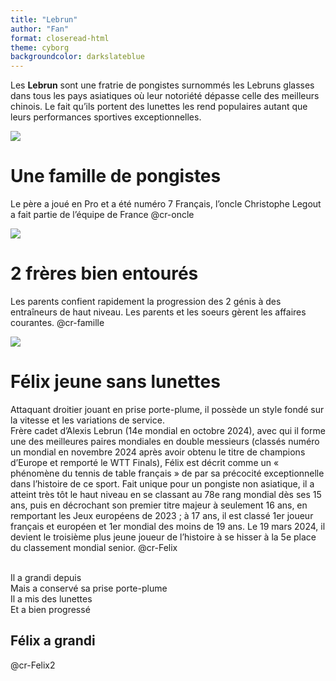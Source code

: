 ```yaml
---
title: "Lebrun"
author: "Fan"
format: closeread-html
theme: cyborg
backgroundcolor: darkslateblue
---
```


Les **Lebrun** sont une fratrie de pongistes surnommés les Lebruns glasses dans tous les pays asiatiques où leur notoriété dépasse celle des meilleurs chinois. Le fait qu'ils portent des lunettes les rend populaires autant que leurs performances sportives exceptionnelles.

::::{.cr-section}

:::{#cr-oncle}
![](./img/Legout - Lebrun.jpg)
:::                     
# Une famille de pongistes
Le père a joué en Pro et a été numéro 7 Français, l'oncle Christophe Legout a fait partie de l'équipe de France [@cr-oncle]{scale-by="2"}

:::{#cr-famille} 
![](./img/Famille Lebrun.jpg)
:::
# 2 frères bien entourés
Les parents confient rapidement la progression des 2 génis à des entraîneurs de haut niveau. Les parents et les soeurs gèrent les affaires courantes.
[@cr-famille]{scale-by="2"}  


:::{#cr-Felix} 
![](./img/Félix jeune.jpg)
:::
# Félix jeune **sans lunettes**
Attaquant droitier jouant en prise porte-plume, il possède un style fondé sur la vitesse et les variations de service.
<br>Frère cadet d'Alexis Lebrun (14e mondial en octobre 2024), avec qui il forme une des meilleures paires mondiales en double messieurs (classés numéro un mondial en novembre 2024 après avoir obtenu le titre de champions d'Europe et remporté le WTT Finals), Félix est décrit comme un « phénomène du tennis de table français » de par sa précocité exceptionnelle dans l'histoire de ce sport. Fait unique pour un pongiste non asiatique, il a atteint très tôt le haut niveau en se classant au 78e rang mondial dès ses 15 ans, puis en décrochant son premier titre majeur à seulement 16 ans, en remportant les Jeux européens de 2023 ; à 17 ans, il est classé 1er joueur français et européen et 1er mondial des moins de 19 ans. Le 19 mars 2024, il devient le troisième plus jeune joueur de l'histoire à se hisser à la 5e place du classement mondial senior. [@cr-Felix]{scale-by="2"} 

:::{#cr-Felix2}
<br> Il a grandi depuis
<br> Mais a conservé sa prise porte-plume
<br> Il a mis des lunettes
<br> Et a bien progressé
:::

:::{.callout-warning title="Attention attention"} 
# Félix a grandi
:::
[@cr-Felix2]{highlight="2-3"}

::::
